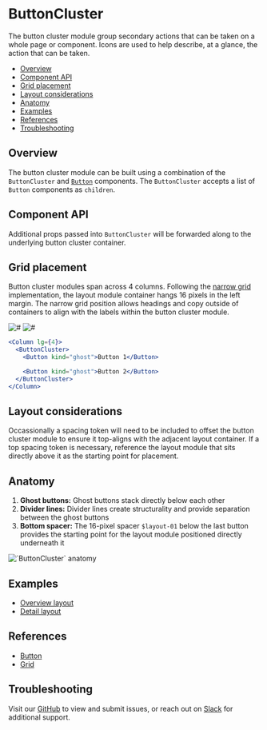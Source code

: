 



# ButtonCluster

The button cluster module group secondary actions that can be taken on a whole page or component. Icons are used to help describe, at a glance, the action that can be taken.

- [Overview](#overview)
- [Component API](#component-api)
- [Grid placement](#grid-placement)
- [Layout considerations](#layout-considerations)
- [Anatomy](#anatomy)
- [Examples](#examples)
- [References](#references)
- [Troubleshooting](#troubleshooting)

## Overview

The button cluster module can be built using a combination of the `ButtonCluster` and [`Button`](#references) components. The `ButtonCluster` accepts a list of `Button` components as `children`.

<Canvas>
  <Story
    id="patterns-unstable-layout-modules-buttoncluster--default"
    parameters={parameters}
  />
</Canvas>

## Component API

<ArgsTable />

Additional props passed into `ButtonCluster` will be forwarded along to the underlying button cluster container.

## Grid placement

Button cluster modules span across 4 columns. Following the [narrow grid](#references) implementation, the layout module container hangs 16 pixels in the left margin. The narrow grid position allows headings and copy outside of containers to align with the labels within the button cluster module.

<Row>
  <Column>
    <img alt="#" src="#" />
  </Column>

  <Column>
    <img alt="#" src="#" />
  </Column>
</Row>

```jsx
<Column lg={4}>
  <ButtonCluster>
    <Button kind="ghost">Button 1</Button>

    <Button kind="ghost">Button 2</Button>
  </ButtonCluster>
</Column>
```

## Layout considerations

Occassionally a spacing token will need to be included to offset the button cluster module to ensure it top-aligns with the adjacent layout container. If a top spacing token is necessary, reference the layout module that sits directly above it as the starting point for placement.

## Anatomy

1. **Ghost buttons:** Ghost buttons stack directly below each other
2. **Divider lines:** Divider lines create structurality and provide separation between the ghost buttons
3. **Bottom spacer:** The 16-pixel spacer `$layout-01` below the last button provides the starting point for the layout module positioned directly underneath it

<img alt="`ButtonCluster` anatomy" src={anatomy} />

## Examples

- [Overview layout](?path=/story/patterns-unstable-layout-examples-beta--overview)
- [Detail layout](?path=/story/patterns-unstable-layout-examples-beta--detail)

## References

- [Button](https://react.carbondesignsystem.com/?path=/docs/button)
- [Grid](https://react.carbondesignsystem.com/?path=/docs/grid--narrow)

## Troubleshooting

Visit our [GitHub](https://github.com/carbon-design-system/ibm-security) to view and submit issues, or reach out on [Slack](https://app.slack.com/client/T1V6D3RT7/CRV39QKP0) for additional support.
